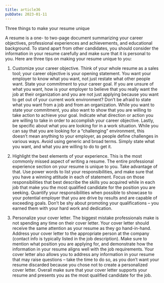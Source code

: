 ```yaml
---
title: article36
pubDate: 2023-01-11
---
```


Three things to make your resume unique

A resume is a one- to two-page document summarizing your career objectives, professional experiences and achievements, and educational background. To stand apart from other candidates, you should consider the information in your resume carefully and make sure that it is personal to you. Here are three tips on making your resume unique to you:

1.	Customize your career objective. Think of your whole resume as a sales tool; your career objective is your opening statement. You want your employer to know what you want, not just restate what other people want. State your commitment to your career goal. If you are unsure of what you want, how is your employer to believe that you really want the job at their organization and you are not just applying because you want to get out of your current work environment? Don’t be afraid to state what you want from a job and from an organization. While you want to state your commitment, you also want to show that you are willing to take action to achieve your goal. Indicate what direction or action you are willing to take in order to accomplish your career objective. Lastly, be specific about what you are looking for in a work situation. While you can say that you are looking for a “challenging” environment, this doesn’t mean anything to your employer, as people define challenges in various ways. Avoid using generic and broad terms. Simply state what you want, and what you are willing to do to get it. 

2.	Highlight the best elements of your experience. This is the most commonly missed aspect of writing a resume. The entire professional experience section on your resume is unique to you. Take advantage of that. Use power words to list your responsibilities, and make sure that you have a winning attitude in each of statement. Focus on those responsibilities that best describe the skills you acquired while in each job that make you the most qualified candidate for the position you are seeking. Quantify your responsibilities when possible to showcase to your potential employer that you are drive by results and are capable of exceeding goals. Don’t be shy about promoting your qualifications – you earned them with your hard work and dedication.

3.	Personalize your cover letter. The biggest mistake professionals make is not spending any time on their cover letter. Your cover letter should receive the same attention as your resume as they go hand-in-hand. Address your cover letter to the appropriate person at the company (contact info is typically listed in the job description). Make sure to mention what position you are applying for, and demonstrate how the information in your resume aligns well with the job requirements. Your cover letter also allows you to address any information in your resume that may raise questions – take the time to do so, as you don’t want your resume discarded because you chose not to create a personalized cover letter. Overall make sure that your cover letter supports your resume and presents you as the most qualified candidate for the job.
